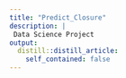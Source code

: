 ```yaml
---
title: "Predict_Closure"
description: |
 Data Science Project
output:
  distill::distill_article:
    self_contained: false
---
```

